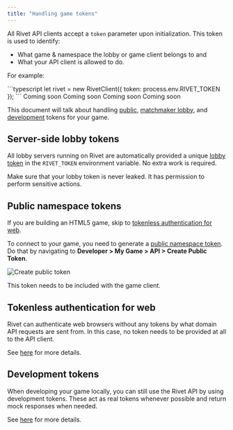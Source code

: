 ```yaml
---
title: "Handling game tokens"
---
```


All Rivet API clients accept a `token` parameter upon initialization. This token is used to identify:

- What game & namespace the lobby or game client belongs to and
- What your API client is allowed to do.

For example:

<Tabs>
	<Tab title="TypeScript">
        ```typescript
		let rivet = new RivetClient({ token: process.env.RIVET_TOKEN });
        ```
	</Tab>
	<Tab title="C#">
		Coming soon
	</Tab>
	<Tab title="C++">
		Coming soon
	</Tab>
	<Tab title="Java">
		Coming soon
	</Tab>
	<Tab title="Rust">
        Coming soon
	</Tab>
</Tabs>

This document will talk about handling [public](/general/concepts/token-types#namespace-public), [matchmaker lobby](/general/concepts/token-types#matchmaker-lobby), and [development](/general/concepts/token-types#namespace-development) tokens for your game.

## Server-side lobby tokens

All lobby servers running on Rivet are automatically provided a unique [lobby token](/general/concepts/token-types#matchmaker-lobby) in the `RIVET_TOKEN` environment variable. No extra work is required.

<Warning>Make sure that your lobby token is never leaked. It has permission to perform sensitive actions.</Warning>

## Public namespace tokens

If you are building an HTML5 game, skip to [tokenless authentication for web](#tokenless-authentication-for-web).

To connect to your game, you need to generate a [public namespace token](/general/concepts/token-types#namespace-public). Do that by navigating to **Developer > My Game > API > Create Public Token**.

![Create public token](/images/create-public-token.png)

This token needs to be included with the game client.

## Tokenless authentication for web

Rivet can authenticate web browsers without any tokens by what domain API requests are sent from. In this case, no token needs to be provided at all to the API client.

See [here](/general/concepts/tokenless-authentication-web) for more details.

## Development tokens

When developing your game locally, you can still use the Rivet API by using development tokens. These act as real tokens whenever possible and return mock responses when needed.

See [here](/general/concepts/dev-tokens) for more details.
